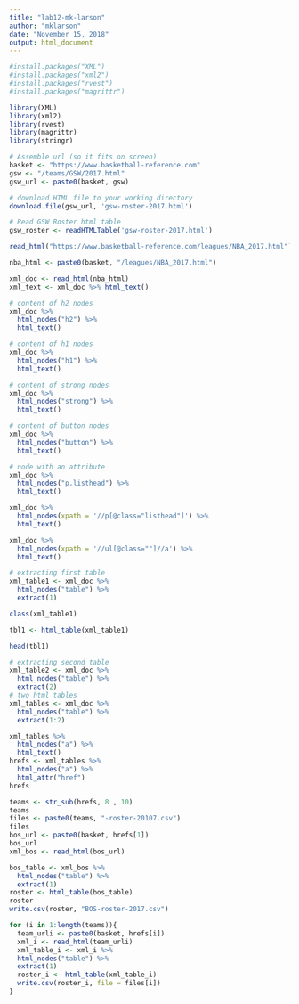 ```yaml
---
title: "lab12-mk-larson"
author: "mklarson"
date: "November 15, 2018"
output: html_document
---
```


```r
#install.packages("XML")
#install.packages("xml2")
#install.packages("rvest")
#install.packages("magrittr")

```

```r
library(XML)
library(xml2)
library(rvest)
library(magrittr)
library(stringr)
```

```r
# Assemble url (so it fits on screen)
basket <- "https://www.basketball-reference.com"
gsw <- "/teams/GSW/2017.html"
gsw_url <- paste0(basket, gsw)

# download HTML file to your working directory
download.file(gsw_url, 'gsw-roster-2017.html')

# Read GSW Roster html table
gsw_roster <- readHTMLTable('gsw-roster-2017.html')
```

```r
read_html("https://www.basketball-reference.com/leagues/NBA_2017.html")

nba_html <- paste0(basket, "/leagues/NBA_2017.html")

xml_doc <- read_html(nba_html)
xml_text <- xml_doc %>% html_text()
```

```r
# content of h2 nodes
xml_doc %>%
  html_nodes("h2") %>%
  html_text() 
```

```r
# content of h1 nodes
xml_doc %>%
  html_nodes("h1") %>%
  html_text() 

# content of strong nodes
xml_doc %>%
  html_nodes("strong") %>%
  html_text() 

# content of button nodes
xml_doc %>%
  html_nodes("button") %>%
  html_text() 

# node with an attribute
xml_doc %>%
  html_nodes("p.listhead") %>%
  html_text()

xml_doc %>%
  html_nodes(xpath = '//p[@class="listhead"]') %>%
  html_text()

xml_doc %>%
  html_nodes(xpath = '//ul[@class=""]//a') %>%
  html_text()
```


```r
# extracting first table 
xml_table1 <- xml_doc %>%
  html_nodes("table") %>%
  extract(1)

class(xml_table1)

tbl1 <- html_table(xml_table1)

head(tbl1)
```

```r
# extracting second table 
xml_table2 <- xml_doc %>%
  html_nodes("table") %>%
  extract(2)
# two html tables
xml_tables <- xml_doc %>%
  html_nodes("table") %>%
  extract(1:2)

xml_tables %>% 
  html_nodes("a") %>%
  html_text()
hrefs <- xml_tables %>% 
  html_nodes("a") %>%
  html_attr("href")
hrefs
```

```r
teams <- str_sub(hrefs, 8 , 10)
teams
files <- paste0(teams, "-roster-20107.csv")
files
bos_url <- paste0(basket, hrefs[1])
bos_url
xml_bos <- read_html(bos_url)


```

```r
bos_table <- xml_bos %>%
  html_nodes("table") %>%
  extract(1)
roster <- html_table(bos_table)
roster
write.csv(roster, "BOS-roster-2017.csv")

```

```r
for (i in 1:length(teams)){
  team_urli <- paste0(basket, hrefs[i])
  xml_i <- read_html(team_urli)
  xml_table_i <- xml_i %>%
  html_nodes("table") %>%
  extract(1)
  roster_i <- html_table(xml_table_i)
  write.csv(roster_i, file = files[i])
}
```

